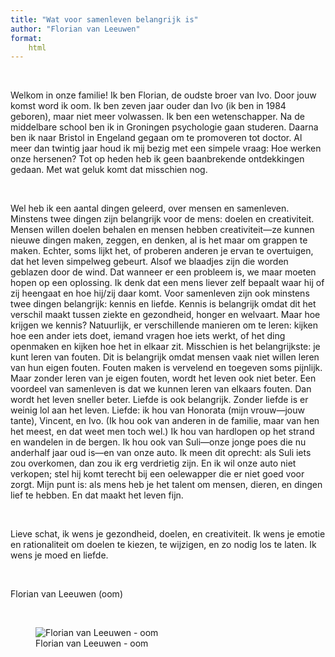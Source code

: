 ```yaml
---
title: "Wat voor samenleven belangrijk is"
author: "Florian van Leeuwen"
format:
    html
---
```


<br>

Welkom in onze familie! Ik ben Florian, de oudste broer van Ivo. Door jouw komst word ik oom. Ik ben zeven jaar ouder dan Ivo (ik ben in 1984 geboren), maar niet meer volwassen. Ik ben een wetenschapper. Na de middelbare school ben ik in Groningen psychologie gaan studeren. Daarna ben ik naar Bristol in Engeland gegaan om te promoveren tot doctor. Al meer dan twintig jaar houd ik mij bezig met een simpele vraag: Hoe werken onze hersenen? Tot op heden heb ik geen baanbrekende ontdekkingen gedaan. Met wat geluk komt dat misschien nog.

<br>

Wel heb ik een aantal dingen geleerd, over mensen en samenleven. Minstens twee dingen zijn belangrijk voor de mens: doelen en creativiteit. Mensen willen doelen behalen en mensen hebben creativiteit---ze kunnen nieuwe dingen maken, zeggen, en denken, al is het maar om grappen te maken. Echter, soms lijkt het, of proberen anderen je ervan te overtuigen, dat het leven simpelweg gebeurt. Alsof we blaadjes zijn die worden geblazen door de wind. Dat wanneer er een probleem is, we maar moeten hopen op een oplossing. Ik denk dat een mens liever zelf bepaalt waar hij of zij heengaat en hoe hij/zij daar komt. Voor samenleven zijn ook minstens twee dingen belangrijk: kennis en liefde. Kennis is belangrijk omdat dit het verschil maakt tussen ziekte en gezondheid, honger en welvaart. Maar hoe krijgen we kennis? Natuurlijk, er verschillende manieren om te leren: kijken hoe een ander iets doet, iemand vragen hoe iets werkt, of het ding openmaken en kijken hoe het in elkaar zit. Misschien is het belangrijkste: je kunt leren van fouten. Dit is belangrijk omdat mensen vaak niet willen leren van hun eigen fouten. Fouten maken is vervelend en toegeven soms pijnlijk. Maar zonder leren van je eigen fouten, wordt het leven ook niet beter. Een voordeel van samenleven is dat we kunnen leren van elkaars fouten. Dan wordt het leven sneller beter. Liefde is ook belangrijk. Zonder liefde is er weinig lol aan het leven. Liefde: ik hou van Honorata (mijn vrouw---jouw tante), Vincent, en Ivo. (Ik hou ook van anderen in de familie, maar van hen het meest, en dat weet men toch wel.) Ik hou van hardlopen op het strand en wandelen in de bergen. Ik hou ook van Suli---onze jonge poes die nu anderhalf jaar oud is---en van onze auto. Ik meen dit oprecht: als Suli iets zou overkomen, dan zou ik erg verdrietig zijn. En ik wil onze auto niet verkopen; stel hij komt terecht bij een oelewapper die er niet goed voor zorgt. Mijn punt is: als mens heb je het talent om mensen, dieren, en dingen lief te hebben. En dat maakt het leven fijn.

<br>

Lieve schat, ik wens je gezondheid, doelen, en creativiteit. Ik wens je emotie en rationaliteit om doelen te kiezen, te wijzigen, en zo nodig los te laten. Ik wens je moed en liefde.

<br>

Florian van Leeuwen (oom)

<br>

![Florian van Leeuwen - oom](images/Florian.jpg)
